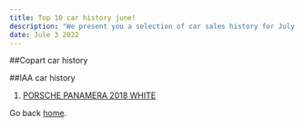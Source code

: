 ```yaml
---
title: Top 10 car history june!
description: "We present you a selection of car sales history for July."
date: Jule 3 2022
---
```


##Copart car history






##IAA car history
1. [PORSCHE PANAMERA 2018 WHITE](https://vincost.com/porsche/panamera/33058949-porsche-panamera-2018-gray-WP0AA2A73JL100599)

Go back [home](/).
